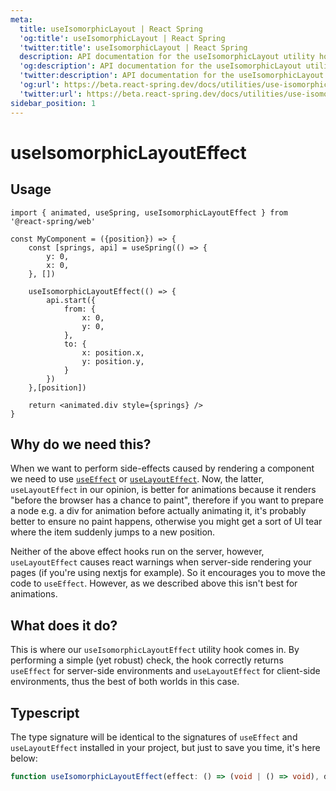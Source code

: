 ```yaml
---
meta:
  title: useIsomorphicLayout | React Spring
  'og:title': useIsomorphicLayout | React Spring
  'twitter:title': useIsomorphicLayout | React Spring
  description: API documentation for the useIsomorphicLayout utility hook in React Spring.
  'og:description': API documentation for the useIsomorphicLayout utility hook in React Spring.
  'twitter:description': API documentation for the useIsomorphicLayout utility hook in React Spring.
  'og:url': https://beta.react-spring.dev/docs/utilities/use-isomorphic-layout-effect
  'twitter:url': https://beta.react-spring.dev/docs/utilities/use-isomorphic-layout-effect
sidebar_position: 1
---
```


# useIsomorphicLayoutEffect

## Usage

```tsx lines=1,9-20
import { animated, useSpring, useIsomorphicLayoutEffect } from '@react-spring/web'

const MyComponent = ({position}) => {
    const [springs, api] = useSpring(() => {
        y: 0,
        x: 0,
    }, [])

    useIsomorphicLayoutEffect(() => {
        api.start({
            from: {
                x: 0,
                y: 0,
            },
            to: {
                x: position.x,
                y: position.y,
            }
        })
    },[position])

    return <animated.div style={springs} />
}
```

## Why do we need this?

When we want to perform side-effects caused by rendering a component we need to
use [`useEffect`](https://reactjs.org/docs/hooks-reference.html#useeffect) or [`useLayoutEffect`](https://reactjs.org/docs/hooks-reference.html#uselayouteffect).
Now, the latter, `useLayoutEffect` in our opinion, is better for animations because it renders
"before the browser has a chance to paint", therefore if you want to prepare a node e.g. a div
for animation before actually animating it, it's probably better to ensure no paint happens, otherwise
you might get a sort of UI tear where the item suddenly jumps to a new position.

Neither of the above effect hooks run on the server, however, `useLayoutEffect` causes react warnings
when server-side rendering your pages (if you're using nextjs for example). So it encourages you
to move the code to `useEffect`. However, as we described above this isn't best for animations.

## What does it do?

This is where our `useIsomorphicLayoutEffect` utility hook comes in. By performing a simple (yet robust) check,
the hook correctly returns `useEffect` for server-side environments and `useLayoutEffect` for client-side
environments, thus the best of both worlds in this case.

## Typescript

The type signature will be identical to the signatures of `useEffect` and `useLayoutEffect` installed in
your project, but just to save you time, it's here below:

```ts
function useIsomorphicLayoutEffect(effect: () => (void | () => void), deps?: ReadonlyArray<unknown>)
```
